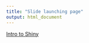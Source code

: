```yaml
---
title: "Slide launching page"
output: html_document
---
```


[Intro to Shiny](https://mcguinlu.github.io/slides/intro-to-shiny/teaching-shiny-slides.html)
